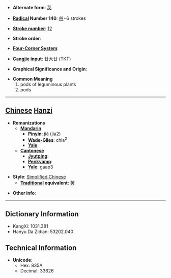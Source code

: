 * '''Alternate form''': [[莢]]

* '''[[Wiktionary:Chinese radical index| Radical]] Number 140''': [[Wiktionary:Chinese radical index 艸|艸]]+6 strokes

* '''[[Wiktionary:Chinese total strokes index|Stroke number]]''': [[Wiktionary:Chinese total strokes index 12|12]]

* '''Stroke order''': 

* '''[[Wiktionary:Chinese four corner index|Four-Corner System]]''': 

* '''[[Wiktionary:Chinese Cangjie index|Cangjie input]]''': 廿大廿 (TKT)

* '''Graphical Significance and Origin''': 

* '''Common Meaning'''
*#pods of leguminous plants
*# pods


----

== [[Chinese]] [[Hanzi]] ==

* '''Romanizations'''
** '''[[Mandarin]]'''
*** '''[[Pinyin]]''': jiá (jia2)
*** '''[[Wade-Giles]]''': chia<sup>2</sup>
*** '''[[Yale]]''': 
** '''[[Cantonese]]'''
*** '''[[Jyutping]]''':
*** '''[[Penkyamp]]''': 
*** '''[[Yale]]''': gaap3

* '''Style''': [[Simplified Chinese]] 
** '''[[Traditional Chinese|Traditional]] equivalent''': [[莢]]

* '''Other info''': 

----

== Dictionary Information ==

* KangXi: 1031.381
* Hanyu Da Zidian: 53202.040

== Technical Information ==

* '''Unicode''':
** Hex: 835A
** Decimal: 33626